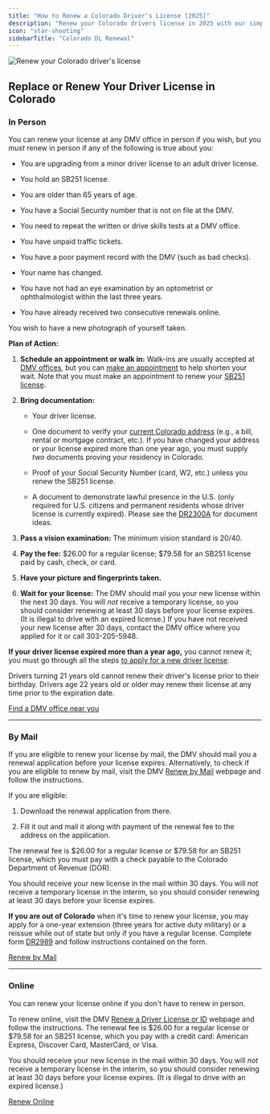 ```yaml
---
title: "How to Renew a Colorado Driver's License [2025]"
description: "Renew your Colorado drivers license in 2025 with our simple, step-by-step guide. Find all the necessary requirements, forms, fees, and online renewal options to ensure a hassle-free experience. Stay legal and avoid fines - start your renewal process now!"
icon: "star-shooting"
sidebarTitle: "Colorado DL Renewal"
---
```


![Renew your Colorado driver's license](https://driving-tests.org/wp-content/uploads/2024/07/renew-colorado-drivers-license.jpg)

## Replace or Renew Your Driver License in Colorado

### In Person

You can renew your license at any DMV office in person if you wish, but you *must* renew in person if any of the following is true about you:

* You are upgrading from a minor driver license to an adult driver license.

* You hold an SB251 license.

* You are older than 65 years of age.

* You have a Social Security number that is not on file at the DMV.

* You need to repeat the written or drive skills tests at a DMV office.

* You have unpaid traffic tickets.

* You have a poor payment record with the DMV (such as bad checks).

* Your name has changed.

* You have not had an eye examination by an optometrist or ophthalmologist within the last three years.

* You have already received two consecutive renewals online.

You wish to have a new photograph of yourself taken.

**Plan of Action:**

1. **Schedule an appointment or walk in:** Walk-ins are usually accepted at [DMV offices](https://driving-tests.org/dmv-near-me/colorado-dmv-office-locations/), but you can [make an appointment](https://coloradodor.hosted.acftechnologies.com/WAColorado/ACFCustom/Service.aspx) to help shorten your wait. Note that you must make an appointment to renew your [SB251 license](https://www.colorado.gov/pacific/dmv/co-rcsa-sb251-driver-licenses-and-ids).

2. **Bring documentation:**

   * Your driver license.

   * One document to verify your [current Colorado address](https://www.colorado.gov/pacific/dmv/proof-address) (e.g., a bill, rental or mortgage contract, etc.). If you have changed your address or your license expired more than one year ago, you must supply *two* documents proving your residency in Colorado.

   * Proof of your Social Security Number (card, W2, etc.) unless you renew the SB251 license.

   * A document to demonstrate lawful presence in the U.S. (only required for U.S. citizens and permanent residents whose driver license is currently expired). Please see the [DR2300A](https://www.colorado.gov/pacific/sites/default/files/DR2300.pdf) for document ideas.

3. **Pass a vision examination:** The minimum vision standard is 20/40.

4. **Pay the fee:** $26.00 for a regular license; $79.58 for an SB251 license paid by cash, check, or card.

5. **Have your picture and fingerprints taken.**

6. **Wait for your license:** The DMV should mail you your new license within the next 30 days. You will *not* receive a temporary license, so you should consider renewing at least 30 days before your license expires. (It is illegal to drive with an expired license.) If you have not received your new license after 30 days, contact the DMV office where you applied for it or call 303-205-5948.

**If your driver license expired more than a year ago,** you cannot renew it; you must go through all the steps [to apply for a new driver license](#level-5).

Drivers turning 21 years old cannot renew their driver's license prior to their birthday. Drivers age 22 years old or older may renew their license at any time prior to the expiration date.

[Find a DMV office near you](https://driving-tests.org/dmv-near-me/)

***

### By Mail

If you are eligible to renew your license by mail, the DMV should mail you a renewal application before your license expires. Alternatively, to check if you are eligible to renew by mail, visit the DMV [Renew by Mail](https://mydmv.colorado.gov/_/) webpage and follow the instructions.

If you are eligible:

1. Download the renewal application from there.

2. Fill it out and mail it along with payment of the renewal fee to the address on the application.

The renewal fee is $26.00 for a regular license or $79.58 for an SB251 license, which you must pay with a check payable to the Colorado Department of Revenue (DOR).

You should receive your new license in the mail within 30 days. You will *not* receive a temporary license in the interim, so you should consider renewing at least 30 days before your license expires.

**If you are out of Colorado** when it's time to renew your license, you may apply for a one-year extension (three years for active duty military) or a reissue while out of state but only if you have a regular license. Complete form [DR2989](https://www.colorado.gov/pacific/sites/default/files/DR2989.pdf) and follow instructions contained on the form.

[Renew by Mail](https://mydmv.colorado.gov/_/)

***

### Online

You can renew your license online if you don't have to renew in person.

To renew online, visit the DMV [Renew a Driver License or ID](https://mydmv.colorado.gov/?Link=OnlineRenewal) webpage and follow the instructions. The renewal fee is $26.00 for a regular license or $79.58 for an SB251 license, which you pay with a credit card: American Express, Discover Card, MasterCard, or Visa.

You should receive your new license in the mail within 30 days. You will *not* receive a temporary license in the interim, so you should consider renewing at least 30 days before your license expires. (It is illegal to drive with an expired license.)

[Renew Online](https://mydmv.colorado.gov/?Link=OnlineRenewal)

<Snippet file="renewal-state-block.mdx" />